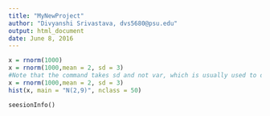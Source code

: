 ```yaml
---
title: "MyNewProject"
author: "Divyanshi Srivastava, dvs5680@psu.edu"
output: html_document
date: June 8, 2016
---
```


```r
x = rnorm(1000)
x = rnorm(1000,mean = 2, sd = 3)
#Note that the command takes sd and not var, which is usually used to descibe a normal distb. So lets label this
x = rnorm(1000,mean = 2, sd = 3)
hist(x, main = "N(2,9)", nclass = 50)
```







```{}
seesionInfo()
```